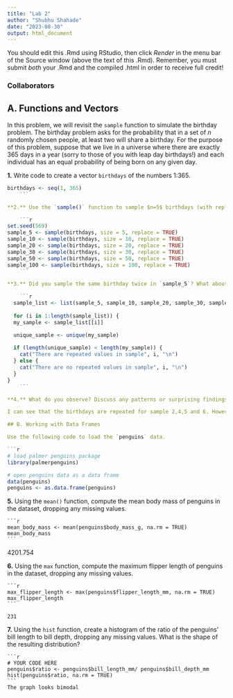 ```yaml
---
title: "Lab 2"
author: "Shubhu Shahade"
date: "2023-08-30"
output: html_document
---
```


You should edit this .Rmd using RStudio, then click *Render* in the menu bar of the Source window (above the text of this .Rmd). Remember, you must submit *both* your .Rmd and the compiled .html in order to receive full credit!

### Collaborators

## A. Functions and Vectors

In this problem, we will revisit the `sample` function to simulate the birthday problem. The birthday problem asks for the probability that in a set of $n$ randomly chosen people, at least two will share a birthday. For the purpose of this problem, suppose that we live in a universe where there are exactly 365 days in a year (sorry to those of you with leap day birthdays!) and each individual has an equal probability of being born on any given day.

**1.** Write code to create a vector `birthdays` of the numbers 1:365.

```r
birthdays <- seq(1, 365)
    ```

**2.** Use the `sample()` function to sample $n=5$ birthdays (with replacement) from `birthdays` and save it as a vector `sample_5`. Repeat this with $n=10, 20, 30, 50, 100$. You may want to use `set.seed()` to set a random seed.

    ```r
set.seed(569)
sample_5 <- sample(birthdays, size = 5, replace = TRUE)
sample_10 <- sample(birthdays, size = 10, replace = TRUE)
sample_20 <- sample(birthdays, size = 20, replace = TRUE)
sample_30 <- sample(birthdays, size = 30, replace = TRUE)
sample_50 <- sample(birthdays, size = 50, replace = TRUE)
sample_100 <- sample(birthdays, size = 100, replace = TRUE)
    ```

**3.** Did you sample the same birthday twice in `sample_5`? What about for the other samples? Write code that can be used to test whether any of the days appears twice in each of your samples. There are many ways to do this and you can use any functions. In particular, `length()` and `unique()` may be useful.

    ```r
  sample_list <- list(sample_5, sample_10, sample_20, sample_30, sample_50, sample_100)
    
  for (i in 1:length(sample_list)) {
  my_sample <- sample_list[[i]]

  unique_sample <- unique(my_sample)
  
  if (length(unique_sample) < length(my_sample)) {
    cat("There are repeated values in sample", i, "\n")
  } else {
    cat("There are no repeated values in sample", i, "\n")
  }
}
    ```

**4.** What do you observe? Discuss any patterns or surprising findings.

I can see that the birthdays are repeated for sample 2,4,5 and 6. However, repeated values change when value in set seed function changes.

## B. Working with Data Frames

Use the following code to load the `penguins` data.

```r
# load palmer penguins package
library(palmerpenguins)

# open penguins data as a data frame
data(penguins)
penguins <- as.data.frame(penguins)
```

**5.** Using the `mean()` function, compute the mean body mass of penguins in the dataset, dropping any missing values.

    ```r
    mean_body_mass <- mean(penguins$body_mass_g, na.rm = TRUE)
    mean_body_mass
    ```
    
   4201.754
    
**6.** Using the `max` function, compute the maximum flipper length of penguins in the dataset, dropping any missing values.

    ```r
    max_flipper_length <- max(penguins$flipper_length_mm, na.rm = TRUE)
    max_flipper_length
    ```
    
    231 
    
**7.** Using the `hist` function, create a histogram of the ratio of the penguins' bill length to bill depth, dropping any missing values. What is the shape of the resulting distribution?

    ```r
    # YOUR CODE HERE
    penguins$ratio <- penguins$bill_length_mm/ penguins$bill_depth_mm
    hist(penguins$ratio, na.rm = TRUE)
    ```
    The graph looks bimodal 
